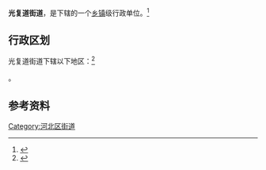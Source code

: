 {{中国乡级行政区|12/01/05/001/000}}

'''光复道街道'''，是{{PRC admin/fullname|12/01/05/001/000|3}}下辖的一个[[乡镇|乡镇]]级行政单位。<ref>{{PRC admin/ref sgc|{{PRC admin/parent|12/01/05/001/000}}}}</ref>

== 行政区划 ==

光复道街道下辖以下地区：<ref>{{PRC admin/ref sgc|12/01/05/001/000}}</ref>

{{PRC admin/children|12/01/05/001/000}}。

== 参考资料 ==

{{Reflist|2}}

{{天津市河北区行政区划}}
{{天津行政区划小作品}}

[[Category:河北区街道|Category:河北区街道]]